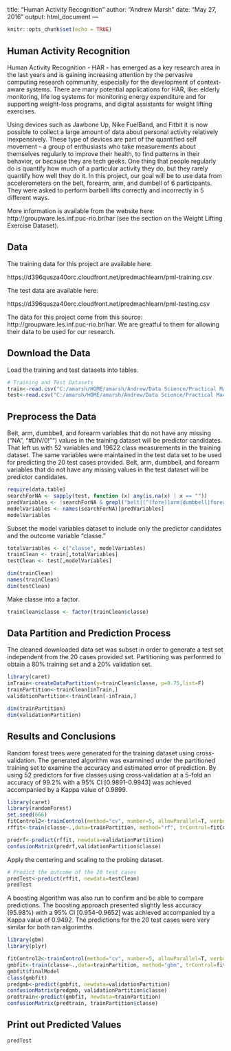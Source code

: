 <!-- rmarkdown v1 -->
---
title: "Human Activity Recognition"
author: "Andrew Marsh"
date: "May 27, 2016"
output: html_document
---

```{r setup, include=FALSE}
knitr::opts_chunk$set(echo = TRUE)
```

## Human Activity Recognition

Human Activity Recognition - HAR - has emerged as a key research area in the last years and is gaining increasing attention by the pervasive computing research community, especially for the development of context-aware systems. There are many potential applications for HAR, like: elderly monitoring, life log systems for monitoring energy expenditure and for supporting weight-loss programs, and digital assistants for weight lifting exercises. 

Using devices such as Jawbone Up, Nike FuelBand, and Fitbit it is now possible to collect a large amount of data about personal activity relatively inexpensively. These type of devices are part of the quantified self movement - a group of enthusiasts who take measurements about themselves regularly to improve their health, to find patterns in their behavior, or because they are tech geeks. One thing that people regularly do is quantify how much of a particular activity they do, but they rarely quantify how well they do it. In this project, our goal will be to use data from accelerometers on the belt, forearm, arm, and dumbell of 6 participants. They were asked to perform barbell lifts correctly and incorrectly in 5 different ways. 

More information is available from the website here: http://groupware.les.inf.puc-rio.br/har (see the section on the Weight Lifting Exercise Dataset).

## Data

The training data for this project are available here:

https://d396qusza40orc.cloudfront.net/predmachlearn/pml-training.csv


The test data are available here:

https://d396qusza40orc.cloudfront.net/predmachlearn/pml-testing.csv


The data for this project come from this source: http://groupware.les.inf.puc-rio.br/har. We are greatful to them for allowing their data to be used for our research.

## Download the Data

Load the training and test datasets into tables.
```{r, echo=TRUE}
# Training and Test Datasets
train<-read.csv("C:/amarsh/HOME/amarsh/Andrew/Data Science/Practical Machine Learning/pml-training.csv", header=T, na.strings=c("NA", "#DIV/0!"))
test<-read.csv("C:/amarsh/HOME/amarsh/Andrew/Data Science/Practical Machine Learning/pml-testing.csv", header=T, na.string=c("NA", "#DIV/0!"))
```

## Preprocess the Data
Belt, arm, dumbbell, and forearm variables that do not have any missing ("NA", "#DIV/0!"") values in the training dataset will be predictor candidates. That left us with 52 variables and 19622 class measurements in the training dataset. The same variables were maintained in the test data set to be used for predicting the 20 test cases provided. Belt, arm, dumbbell, and forearm variables that do not have any missing values in the test dataset will be predictor candidates. 

```{r, echo=TRUE}
require(data.table)
searchForNA <- sapply(test, function (x) any(is.na(x) | x == ""))
predVariables <- !searchForNA & grepl("belt|[^(fore)]arm|dumbbell|forearm", names(searchForNA))
modelVariables <- names(searchForNA)[predVariables]
modelVariables
```

Subset the model variables dataset to include only the predictor candidates and the outcome variable "classe."

```{r}
totalVariables <- c("classe", modelVariables)
trainClean <- train[,totalVariables]
testClean <- test[,modelVariables]

dim(trainClean)
names(trainClean)
dim(testClean)
```
Make classe into a factor.

```{r}
trainClean$classe <- factor(trainClean$classe) 
```

## Data Partition and Prediction Process

The cleaned downloaded data set was subset in order to generate a test set independent from the 20 cases provided set. Partitioning was performed to obtain a 80% training set and a 20% validation set.

```{r}
library(caret)
inTrain<-createDataPartition(y=trainClean$classe, p=0.75,list=F)
trainPartition<-trainClean[inTrain,] 
validationPartition<-trainClean[-inTrain,] 

dim(trainPartition)
dim(validationPartition)
```
## Results and Conclusions
Random forest trees were generated for the training dataset using cross-validation. The generated algorithm was examnined under the partitioned training set to examine the accuracy and estimated error of prediction. By using 52 predictors for five classes using cross-validation at a 5-fold an accuracy of 99.2% with a 95% CI [0.9891-0.9943] was achieved accompanied by a Kappa value of 0.9899.

```{r}
library(caret)
library(randomForest)
set.seed(666)
fitControl2<-trainControl(method="cv", number=5, allowParallel=T, verbose=T)
rffit<-train(classe~.,data=trainPartition, method="rf", trControl=fitControl2, verbose=F)
```

```{r, ECHO=TRUE}
predrf<-predict(rffit, newdata=validationPartition)
confusionMatrix(predrf,validationPartition$classe)

```

Apply the centering and scaling to the probing dataset.

```{r, echo=TRUE}
# Predict the outcome of the 20 test cases
predTest<-predict(rffit, newdata=testClean)
predTest
```

A boosting algorithm was also run to confirm and be able to compare predictions. The boosting approach presented slightly less accuracy (95.98%) with a 95% CI [0.954-0.9652] was achieved accompanied by a Kappa value of 0.9492. The predictions for the 20 test cases were very similar for both ran algorimths.

```{r, echo=TRUE}
library(gbm)
library(plyr)

fitControl2<-trainControl(method="cv", number=5, allowParallel=T, verbose=T)
gmbfit<-train(classe~.,data=trainPartition, method="gbm", trControl=fitControl2, verbose=F)
gmbfit$finalModel
class(gmbfit)
predgmb<-predict(gmbfit, newdata=validationPartition)
confusionMatrix(predgmb, validationPartition$classe)
predtrain<-predict(gmbfit, newdata=trainPartition)
confusionMatrix(predtrain, trainPartition$classe)
```

## Print out Predicted Values
```{r, echo=TRUE}
predTest

```
